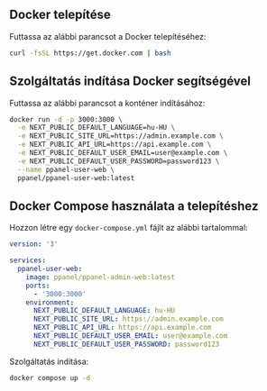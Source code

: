 ## Docker telepítése

Futtassa az alábbi parancsot a Docker telepítéséhez:

```bash
curl -fsSL https://get.docker.com | bash
```

## Szolgáltatás indítása Docker segítségével

Futtassa az alábbi parancsot a konténer indításához:

```bash
docker run -d -p 3000:3000 \
  -e NEXT_PUBLIC_DEFAULT_LANGUAGE=hu-HU \
  -e NEXT_PUBLIC_SITE_URL=https://admin.example.com \
  -e NEXT_PUBLIC_API_URL=https://api.example.com \
  -e NEXT_PUBLIC_DEFAULT_USER_EMAIL=user@example.com \
  -e NEXT_PUBLIC_DEFAULT_USER_PASSWORD=password123 \
  --name ppanel-user-web \
  ppanel/ppanel-user-web:latest
```

## Docker Compose használata a telepítéshez

Hozzon létre egy `docker-compose.yml` fájlt az alábbi tartalommal:

```yaml
version: '3'

services:
  ppanel-user-web:
    image: ppanel/ppanel-admin-web:latest
    ports:
      - '3000:3000'
    environment:
      NEXT_PUBLIC_DEFAULT_LANGUAGE: hu-HU
      NEXT_PUBLIC_SITE_URL: https://admin.example.com
      NEXT_PUBLIC_API_URL: https://api.example.com
      NEXT_PUBLIC_DEFAULT_USER_EMAIL: user@example.com
      NEXT_PUBLIC_DEFAULT_USER_PASSWORD: password123
```

Szolgáltatás indítása:

```bash
docker compose up -d
```


<Giscus />
